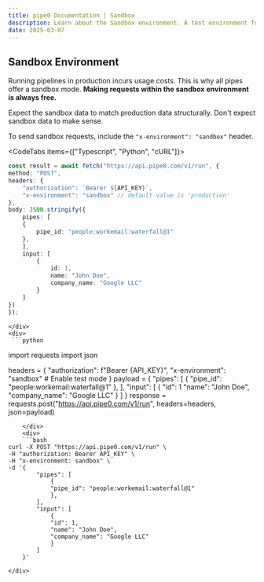 ```yaml
---
title: pipe0 Documentation | Sandbox
description: Learn about the Sandbox environment. A test environment for your requests.
date: 2025-03-07
---
```


## Sandbox Environment

Running pipelines in production incurs usage costs. This is why all pipes offer a 
<AppLink linkType="testMode">sandbox mode</AppLink>. **Making requests within the sandbox environment is always free.**

Expect the sandbox data to match production data structurally. Don't expect sandbox data to make sense.

To send sandbox requests, include the `"x-environment": "sandbox"` header.

<CodeTabs items={["Typescript", "Python", "cURL"]}>
    <div>
```typescript
const result = await fetch("https://api.pipe0.com/v1/run", {
method: "POST",
headers: {
    "authorization": `Bearer ${API_KEY}`,
    "x-environment": "sandbox" // default value is 'production'
},
body: JSON.stringify({
    pipes: [
    {
        pipe_id: "people:workemail:waterfall@1"
    },
    ],
    input: [
        {
            id: 1,
            name: "John Doe",
            company_name: "Google LLC"
        }
    ]
})
});
```
    </div>
    <div>
     ```python
import requests
import json

headers = {
    "authorization": f"Bearer {API_KEY}",
    "x-environment": "sandbox"  # Enable test mode
}
payload = {
    "pipes": [
        {
            "pipe_id": "people:workemail:waterfall@1"
        },
    ],
    "input": [
        {
            "id": 1
            "name": "John Doe",
            "company_name": "Google LLC"
        }
    ]
}
response = requests.post("https://api.pipe0.com/v1/run", headers=headers, json=payload)
```
    </div>
    <div>
    ```bash
curl -X POST "https://api.pipe0.com/v1/run" \
-H "authorization: Bearer API_KEY" \
-H "x-environment: sandbox" \
-d '{
        "pipes": [
            {
            "pipe_id": "people:workemail:waterfall@1"
            },
        ],
        "input": [
            {
            "id": 1,
            "name": "John Doe",
            "company_name": "Google LLC"
            }
        ]
    }'
```
    </div>
</CodeTabs>